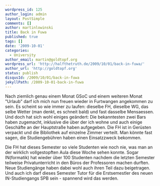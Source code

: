 ```yaml
---
wordpress_id: 125
author_login: admin
layout: PostSimple
comments: []
author: martinlowinski
title: Back in Fuwa
published: true
tags: []
date: '2009-10-01'
categories:
  - University
author_email: martin@goldtopf.org
wordpress_url: 'http://halfthetruth.de/2009/10/01/back-in-fuwa/'
author_url: 'http://goldtopf.org'
status: publish
disqusId: /2009/10/01/back-in-fuwa
jekyllPath: /2009-10-01-back-in-fuwa
---
```


Nach ziemlich genau einem Monat GSoC und einem weiteren Monat "Urlaub" darf ich mich nun freuen wieder in Furtwangen angekommen zu sein. Es scheint so wie immer zu laufen: dieselbe FH, dieselbe WG, das selbe Wetter (man denkt, es schneit bald) und fast dasselbe Mensaessen. Und doch hat sich wohl einiges ge&auml;ndert: Die bekanntesten zwei Bars haben zugemacht, inklusive die &uuml;ber der ich wohne und auch einige Gesch&auml;fte an der Hauptstra&szlig;e haben aufgegeben. Die FH ist in Ger&uuml;sten verpackt und die Bibliothek auf einzelne Zimmer verteilt. Man k&ouml;nnte fast sagen, die Studiengeb&uuml;hren haben einen Einsatzzweck bekommen.

Die FH hat dieses Semester so viele Studenten wie noch nie, was man an der wirklich vollgestopften Aula diese Woche sehen konnte. Sogar IN(formatik) hat wieder &uuml;ber 100 Studenten nachdem die letzten Semester teilweise Privatunterricht in den B&uuml;ros der Professoren machen durften. Neue Studieng&auml;nge haben dabei wohl auch ihren Teil dazu beigetragen. Und auch ich darf dieses Semester Tutor f&uuml;r die Erstsemestler des neuen IN-Studiengangs SPB sein - spannend wird das werden.
